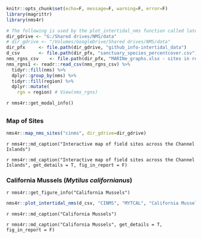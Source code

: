 
```r
knitr::opts_chunk$set(echo=F, message=F, warning=F, error=F)
library(magrittr)
library(nms4r)

# The following is used by the plot_intertidal_nms function called later
dir_gdrive <- "G:/Shared drives/NMS/data"
# dir_gdrive <- "/Volumes/GoogleDrive/Shared drives/NMS/data"
dir_pfx     <- file.path(dir_gdrive, "github_info-intertidal_data")
d_csv       <- file.path(dir_pfx, "sanctuary_species_percentcover.csv")
nms_rgns_csv    <- file.path(dir_pfx, "MARINe_graphs.xlsx - sites in regions.csv")
nms_rgns1 <- readr::read_csv(nms_rgns_csv) %>% 
  tidyr::fill(nms) %>% 
  dplyr::group_by(nms) %>% 
  tidyr::fill(region) %>% 
  dplyr::mutate(
    rgn = region) # View(nms_rgns)
```

`r nms4r::get_modal_info()`

## {.tabset}

### Map of Sites

```r
nms4r::map_nms_sites("cinms", dir_gdrive=dir_gdrive)
```

`r nms4r::md_caption("Interactive map of field sites across the Channel Islands")`

`r nms4r::md_caption("Interactive map of field sites across the Channel Islands", get_details = T, fig_in_report = F)`

### California Mussels (_Mytilus californianus_){.active}
`r nms4r::get_figure_info("California Mussels")`

```r
nms4r::plot_intertidal_nms(d_csv, "CINMS", "MYTCAL", "California Mussels", nms_rgns1)
```
`r nms4r::md_caption("California Mussels")`

`r nms4r::md_caption("California Mussels", get_details = T, fig_in_report = F)`

<!--
### California Mussels (_Mytilus californianus_), target = mytilus

```r
#BB TODO: fix nms4r::plot_intertidal_nms() to accommodate target species
nms4r::plot_intertidal_nms(d_csv, "CINMS", "MYTCAL", "California Mussels [target = mytilus]", "mytilus", nms_rgns1)
```
-->
